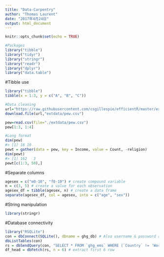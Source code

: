 ```yaml
---
title: "Data-Carpentry"
author: "Thomas Laurent"
date: "2017年4月24日"
output: html_document
---
```


```r
knitr::opts_chunk$set(echo = TRUE)
```

```r
#Packages
library("tibble")
library("tidyr")
library("stringr")
library("readr")
library("dplyr")
library("data.table")
```

#Tibble use
```r
library("tibble")
tibble(x = 1:3, y = c("A", "B", "C"))
```

```r
#Data cleaning
url="https://raw.githubusercontent.com/csgillespie/efficientR/master/extdata/pew.csv"
download.file(url,"extdata/pew.csv")

pew=read.csv(file="./extdata/pew.csv")
pew[1:3, 1:4]

#Long format
dim(pew)
#> [1] 18 10
pewt = gather(data = pew, key = Income, value = Count, -religion)
dim(pewt)
#> [1] 162   3
pewt[c(1:3, 50),]
```
#Separate columns
```r
agesex = c("m0-10", "f0-10") # create compound variable
n = c(3, 5) # create a value for each observation
agesex_df = tibble(agesex, n) # create a data frame
separate(agesex_df, col = agesex, into = c("age", "sex"))
```

#String manipulation
```r
library(stringr)
```

#Database connectivity

```r
library("RSQLite")
con = dbConnect(SQLite(), dbname = ghg_db) # Also username & password arguments
dbListTables(con)
rs = dbSendQuery(con, "SELECT * FROM `ghg_ems` WHERE (`Country` != 'World')")
df_head = dbFetch(rs, n = 6) # extract first 6 row
```

